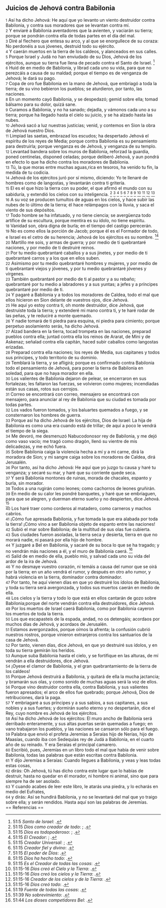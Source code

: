 == Juicios de Jehová contra Babilonia ==

{{anchor|1}} <small>1</small> Así ha dicho Jehová: He aquí que yo levanto un viento destruidor contra Babilonia, y contra sus moradores que se levantan contra mí.<br>
{{anchor|2}} <small>2</small> Y enviaré a Babilonia aventadores que la avienten, y vaciarán su tierra; porque se pondrán contra ella de todas partes en el día del mal.<br>
{{anchor|3}} <small>3</small> Diré al flechero que entesa su arco, y al que se enorgullece de su coraza: No perdonéis a sus jóvenes, destruid todo su ejército.<br>
{{anchor|4}} <small>4</small> Y caerán muertos en la tierra de los caldeos, y alanceados en sus calles.<br>
{{anchor|5}} <small>5</small> Porque Israel y Judá no han enviudado de su Dios, Jehová de los ejércitos, aunque su tierra fue llena de pecado contra el Santo de Israel. <ref>51:5 ''Santo de Israel'': {{lib|LU|128|1|10}}.</ref><br>
{{anchor|6}} <small>6</small> Huid de en medio de Babilonia, y librad cada uno su vida, para que no perezcáis a causa de su maldad; porque el tiempo es de venganza de Jehová; le dará su pago.<br>
{{anchor|7}} <small>7</small> Copa de oro fue Babilonia en la mano de Jehová, que embriagó a toda la tierra; de su vino bebieron los pueblos; se aturdieron, por tanto, las naciones.<br>
{{anchor|8}} <small>8</small> En un momento cayó Babilonia, y se despedazó; gemid sobre ella; tomad bálsamo para su dolor, quizá sane.<br>
{{anchor|9}} <small>9</small> Curamos a Babilonia, y no ha sanado; dejadla, y vámonos cada uno a su tierra; porque ha llegado hasta el cielo su juicio, y se ha alzado hasta las nubes.<br>
{{anchor|10}} <small>10</small> Jehová sacó a luz nuestras justicias; venid, y contemos en Sion la obra de Jehová nuestro Dios.<br>
{{anchor|11}} <small>11</small> Limpiad las saetas, embrazad los escudos; ha despertado Jehová el espíritu de los reyes de Media; porque contra Babilonia es su pensamiento para destruirla; porque venganza es de Jehová, y venganza de su templo.<br>
{{anchor|12}} <small>12</small> Levantad bandera sobre los muros de Babilonia, reforzad la guardia, poned centinelas, disponed celadas; porque deliberó Jehová, y aun pondrá en efecto lo que ha dicho contra los moradores de Babilonia.<br>
{{anchor|13}} <small>13</small> Tú, la que moras entre muchas aguas,rica en tesoros, ha venido tu fin, la medida de tu codicia.<br>
{{anchor|14}} <small>14</small> Jehová de los ejércitos juró por sí mismo, diciendo: Yo te llenaré de hombres como de langostas, y levantarán contra ti gritería.<br>
{{anchor|15}} <small>15</small> El es el que hizo la tierra con su poder, el que afirmó el mundo con su sabiduría, y extendió los cielos con su inteligencia. <ref>51:15 ''Dios como creador de todo'': {{lib|LU|0|2|9}}; {{lib|LU|95|5|9}}.</ref> <ref>51:15 ''Dios es todopoderoso'': {{lib|LU|131|10|3}}; {{lib|LU|131|10|3}}.</ref> <ref>51:15 ''El Creador'': {{lib|LU|131|10|6}}; {{lib|LU|131|10|6}}.</ref> <ref>51:15 ''Creador Universal'': {{lib|LU|142|3|7}}; {{lib|LU|142|3|7}}.</ref> <ref>51:15 ''Creador fiel y divino'': {{lib|LU|2|1|2}}.</ref> <ref>51:15 ''El poder de Dios'': {{lib|LU|1|1|4}}.</ref> <ref>51:15 ''Dios ha hecho todo'': {{lib|LU|6|1|3}}.</ref> <ref>51:15 ''Es el Creador de todas las cosas'': {{lib|LU|131|10|2}}.</ref> <ref>51:15-16 ''Dios creó el Cielo y la Tierra'': {{lib|LU|92|6|6}}.</ref> <ref>51:15-16 ''Dios creó los cielos y la Tierra'': {{lib|LU|1|0|1}}.</ref> <ref>51:15-16 ''Creador de los cielos y de la Tierra'': {{lib|LU|128|1|10}}.</ref> <ref>51:15-16 ''Dios creó todo'': {{lib|LU|131|2|2}}.</ref><br>
{{anchor|16}} <small>16</small> A su voz se producen tumultos de aguas en los cielos, y hace subir las nubes de lo último de la tierra; él hace relámpagos con la lluvia, y saca el viento de sus depósitos.<br>
{{anchor|17}} <small>17</small> Todo hombre se ha infatuado, y no tiene ciencia; se avergüenza todo artífice de su escultura, porque mentira es su ídolo, no tiene espíritu.<br>
{{anchor|18}} <small>18</small> Vanidad son, obra digna de burla; en el tiempo del castigo perecerán.<br>
{{anchor|19}} <small>19</small> No es como ellos la porción de Jacob; porque él es el Formador de todo, e Israel es el cetro de su herencia; Jehová de los ejércitos es su nombre. <ref>51:19 ''Fuente de todas las cosas'': {{lib|LU|3|2|5}}.</ref><br>
{{anchor|20}} <small>20</small> Martillo me sois, y armas de guerra; y por medio de ti quebrantaré naciones, y por medio de ti destruiré reinos.<br>
{{anchor|21}} <small>21</small> Por tu medio quebrantaré caballos y a sus jinetes, y por medio de ti quebrantaré carros y a los que en ellos suben.<br>
{{anchor|22}} <small>22</small> Asimismo por tu medio quebrantaré hombres y mujeres, y por medio de ti quebrantaré viejos y jóvenes, y por tu medio quebrantaré jóvenes y vírgenes.<br>
{{anchor|23}} <small>23</small> También quebrantaré por medio de ti al pastor y a su rebaño; quebrantaré por tu medio a labradores y a sus yuntas; a jefes y a príncipes quebrantaré por medio de ti.<br>
{{anchor|24}} <small>24</small> Y pagaré a Babilonia y a todos los moradores de Caldea, todo el mal que ellos hicieron en Sion delante de vuestros ojos, dice Jehová.<br>
{{anchor|25}} <small>25</small> He aquí yo estoy contra ti, oh monte destruidor, dice Jehová, que destruiste toda la tierra; y extenderé mi mano contra ti, y te haré rodar de las peñas, y te reduciré a monte quemado.<br>
{{anchor|26}} <small>26</small> Y nadie tomará de ti piedra para esquina, ni piedra para cimiento; porque perpetuo asolamiento serás, ha dicho Jehová.<br>
{{anchor|27}} <small>27</small> Alzad bandera en la tierra, tocad trompeta en las naciones, preparad pueblos contra ella; juntad contra ella los reinos de Ararat, de Mini y de Askenaz; señalad contra ella capitán, haced subir caballos como langostas erizadas.<br>
{{anchor|28}} <small>28</small> Preparad contra ella naciones; los reyes de Media, sus capitanes y todos sus príncipes, y todo territorio de su dominio.<br>
{{anchor|29}} <small>29</small> Temblará la tierra, y se afligirá; porque es confirmado contra Babilonia todo el pensamiento de Jehová, para poner la tierra de Babilonia en soledad, para que no haya morador en ella.<br>
{{anchor|30}} <small>30</small> Los valientes de Babilonia dejaron de pelear, se encerraron en sus fortalezas; les faltaron las fuerzas, se volvieron como mujeres; incendiadas están sus casas, rotos sus cerrojos.<br>
{{anchor|31}} <small>31</small> Correo se encontrará con correo, mensajero se encontrará con mensajero, para anunciar al rey de Babilonia que su ciudad es tomada por todas partes.<br>
{{anchor|32}} <small>32</small> Los vados fueron tomados, y los baluartes quemados a fuego, y se consternaron los hombres de guerra.<br>
{{anchor|33}} <small>33</small> Porque así ha dicho Jehová de los ejércitos, Dios de Israel: La hija de Babilonia es como una era cuando está de trillar; de aquí a poco le vendrá el tiempo de la siega.<br>
{{anchor|34}} <small>34</small> Me devoró, me desmenuzó Nabucodonosor rey de Babilonia, y me dejó como vaso vacío; me tragó como dragón, llenó su vientre de mis delicadezas, y me echó fuera.<br>
{{anchor|35}} <small>35</small> Sobre Babilonia caiga la violencia hecha a mí y a mi carne, dirá la moradora de Sion; y mi sangre caiga sobre los moradores de Caldea, dirá Jerusalén.<br>
{{anchor|36}} <small>36</small> Por tanto, así ha dicho Jehová: He aquí que yo juzgo tu causa y haré tu venganza; y secaré su mar, y haré que su corriente quede seca.<br>
{{anchor|37}} <small>37</small> Y será Babilonia montones de ruinas, morada de chacales, espanto y burla, sin morador.<br>
{{anchor|38}} <small>38</small> Todos a una rugirán como leones; como cachorros de leones gruñirán.<br>
{{anchor|39}} <small>39</small> En medio de su calor les pondré banquetes, y haré que se embriaguen, para que se alegren, y duerman eterno sueño y no despierten, dice Jehová. <ref>51:39 ''No sobrevimiento'': {{lib|LU|49|6|7}}.</ref><br>
{{anchor|40}} <small>40</small> Los haré traer como corderos al matadero, como carneros y machos cabríos.<br>
{{anchor|41}} <small>41</small> ¡Cómo fue apresada Babilonia, y fue tomada la que era alabada por toda la tierra! ¡Cómo vino a ser Babilonia objeto de espanto entre las naciones!<br>
{{anchor|42}} <small>42</small> Subió el mar sobre Babilonia; de la multitud de sus olas fue cubierta.<br>
{{anchor|43}} <small>43</small> Sus ciudades fueron asoladas, la tierra seca y desierta, tierra en que no morará nadie, ni pasará por ella hijo de hombre.<br>
{{anchor|44}} <small>44</small> Y juzgaré a Bel en Babilonia, y sacaré de su boca lo que se ha tragado; y no vendrán más naciones a él, y el muro de Babilonia caerá. <ref>51:44 ''Los dioses competidores Bel'': {{lib|LU|95|1|3}}.</ref><br>
{{anchor|45}} <small>45</small> Salid de en medio de ella, pueblo mío, y salvad cada uno su vida del ardor de la ira de Jehová.<br>
{{anchor|46}} <small>46</small> Y no desmaye vuestro corazón, ni temáis a causa del rumor que se oirá por la tierra; en un año vendrá el rumor, y después en otro año rumor, y habrá violencia en la tierra, dominador contra dominador.<br>
{{anchor|47}} <small>47</small> Por tanto, he aquí vienen días en que yo destruiré los ídolos de Babilonia, y toda su tierra será avergonzada, y todos sus muertos caerán en medio de ella.<br>
{{anchor|48}} <small>48</small> Los cielos y la tierra y todo lo que está en ellos cantarán de gozo sobre Babilonia;porque del norte vendrán contra ella destruidores, dice Jehová.<br>
{{anchor|49}} <small>49</small> Por los muertos de Israel caerá Babilonia, como por Babilonia cayeron los muertos de toda la tierra.<br>
{{anchor|50}} <small>50</small> Los que escapasteis de la espada, andad, no os detengáis; acordaos por muchos días de Jehová, y acordaos de Jerusalén.<br>
{{anchor|51}} <small>51</small> Estamos avergonzados, porque oímos la afrenta; la confusión cubrió nuestros rostros, porque vinieron extranjeros contra los santuarios de la casa de Jehová.<br>
{{anchor|52}} <small>52</small> Por tanto, vienen días, dice Jehová, en que yo destruiré sus ídolos, y en toda su tierra gemirán los heridos.<br>
{{anchor|53}} <small>53</small> Aunque suba Babilonia hasta el cielo, y se fortifique en las alturas, de mí vendrán a ella destruidores, dice Jehová.<br>
{{anchor|54}} <small>54</small> ¡Oyese el clamor de Babilonia, y el gran quebrantamiento de la tierra de los caldeos!<br>
{{anchor|55}} <small>55</small> Porque Jehová destruirá a Babilonia, y quitará de ella la mucha jactancia; y bramarán sus olas, y como sonido de muchas aguas será la voz de ellos.<br>
{{anchor|56}} <small>56</small> Porque vino destruidor contra ella, contra Babilonia, y sus valientes fueron apresados; el arco de ellos fue quebrado; porque Jehová, Dios de retribuciones, dará la paga.<br>
{{anchor|57}} <small>57</small> Y embriagaré a sus príncipes y a sus sabios, a sus capitanes, a sus nobles y a sus fuertes; y dormirán sueño eterno y no despertarán, dice el Rey, cuyo nombre es Jehová de los ejércitos.<br>
{{anchor|58}} <small>58</small> Así ha dicho Jehová de los ejércitos: El muro ancho de Babilonia será derribado enteramente, y sus altas puertas serán quemadas a fuego; en vano trabajaron los pueblos, y las naciones se cansaron sólo para el fuego.<br>
{{anchor|59}} <small>59</small> Palabra que envió el profeta Jeremías a Seraías hijo de Nerías, hijo de Maasías, cuando iba con Sedequías rey de Judá a Babilonia, en el cuarto año de su reinado. Y era Seraías el principal camarero.<br>
{{anchor|60}} <small>60</small> Escribió, pues, Jeremías en un libro todo el mal que había de venir sobre Babilonia, todas las palabras que están escritas contra Babilonia.<br>
{{anchor|61}} <small>61</small> Y dijo Jeremías a Seraías: Cuando llegues a Babilonia, y veas y leas todas estas cosas,<br>
{{anchor|62}} <small>62</small> dirás: Oh Jehová, tú has dicho contra este lugar que lo habías de destruir, hasta no quedar en él morador, ni hombre ni animal, sino que para siempre ha de ser asolado.<br>
{{anchor|63}} <small>63</small> Y cuando acabes de leer este libro, le atarás una piedra, y lo echarás en medio del Eufrates,<br>
{{anchor|64}} <small>64</small> y dirás: Así se hundirá Babilonia, y no se levantará del mal que yo traigo sobre ella; y serán rendidos. Hasta aquí son las palabras de Jeremías.<br>
== Referencias ==

<references />
